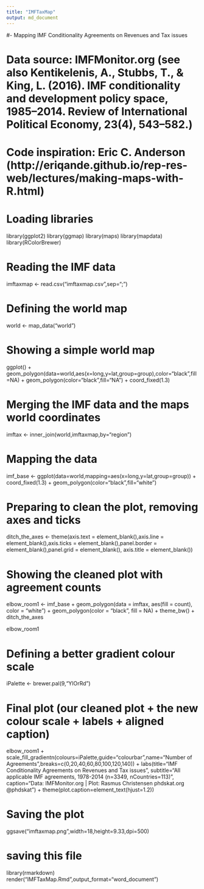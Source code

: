 ---
title: "IMFTaxMap"
output: md_document
---

#- Mapping IMF Conditionality Agreements on Revenues and Tax issues

# Data source: IMFMonitor.org (see also Kentikelenis, A., Stubbs, T., & King, L. (2016). IMF conditionality and development policy space, 1985–2014. Review of International Political Economy, 23(4), 543–582.)

# Code inspiration: Eric C. Anderson (http://eriqande.github.io/rep-res-web/lectures/making-maps-with-R.html)

# Loading libraries

library(ggplot2)
library(ggmap)
library(maps)
library(mapdata)
library(RColorBrewer)

# Reading the IMF data

imftaxmap <- read.csv("imftaxmap.csv",sep=";")

# Defining the world map

world <- map_data("world")

# Showing a simple world map

ggplot() + geom_polygon(data=world,aes(x=long,y=lat,group=group),color="black",fill=NA) + geom_polygon(color="black",fill="NA") + coord_fixed(1.3)

# Merging the IMF data and the maps world coordinates

imftax <- inner_join(world,imftaxmap,by="region")

# Mapping the data

imf_base <- ggplot(data=world,mapping=aes(x=long,y=lat,group=group)) + coord_fixed(1.3) + geom_polygon(color="black",fill="white")

# Preparing to clean the plot, removing axes and ticks

ditch_the_axes <- theme(axis.text = element_blank(),axis.line = element_blank(),axis.ticks = element_blank(),panel.border = element_blank(),panel.grid = element_blank(), axis.title = element_blank())

# Showing the cleaned plot with agreement counts

elbow_room1 <- imf_base + geom_polygon(data = imftax, aes(fill = count), color = "white") + geom_polygon(color = "black", fill = NA) + theme_bw() + ditch_the_axes

elbow_room1

# Defining a better gradient colour scale

iPalette <- brewer.pal(9,"YlOrRd")

# Final plot (our cleaned plot + the new colour scale + labels + aligned caption)

elbow_room1 + scale_fill_gradientn(colours=iPalette,guide="colourbar",name="Number of Agreements",breaks=c(0,20,40,60,80,100,120,140)) + labs(title="IMF Conditionality Agreements on Revenues and Tax issues", subtitle="All applicable IMF agreements, 1978-2014 (n=3349, nCountries=113)", caption="Data: IMFMonitor.org | Plot: Rasmus Christensen phdskat.org @phdskat") + theme(plot.caption=element_text(hjust=1.2))

# Saving the plot

ggsave("imftaxmap.png",width=18,height=9.33,dpi=500)

# saving this file

library(rmarkdown)
render("IMFTaxMap.Rmd",output_format="word_document")